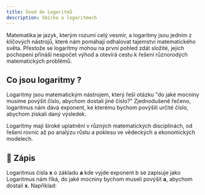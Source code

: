 ```yaml
---
title: Úvod do Logaritmů
description: Sbírka o logaritmech
---
```


<Latex formula="\log _{10} 3" />

Matematika je jazyk, kterým rozumí celý vesmír, a logaritmy jsou jedním z klíčových nástrojů, které nám pomáhají odhalovat tajemství matematického světa. Přestože se logaritmy mohou na první pohled zdát složité, jejich pochopení přináší nespočet výhod a otevírá cestu k řešení různorodých matematických problémů.

## Co jsou logaritmy ?
Logaritmy jsou matematickým nástrojem, který řeší otázku "do jaké mocniny musíme povýšit číslo, abychom dostali jiné číslo?" Zjednodušeně řečeno, logaritmus nám dává exponent, ke kterému bychom povýšili určité číslo, abychom získali daný výsledek.

Logaritmy mají široké uplatnění v různých matematických disciplínách, od řešení rovnic až po analýzu růstu a poklesu ve vědeckých a ekonomických modelech.
## 📝 Zápis
Logaritmus čísla **x** o základu **a** kde vyjde exponent b se zapisuje jako <Latex formula="\log _{a} x = b" />
Logaritmus nám říká, do jaké mocniny bychom museli povýšit **a**, abychom dostali **x**. Například: <Latex formula="\log _{2} 8 = 3" />